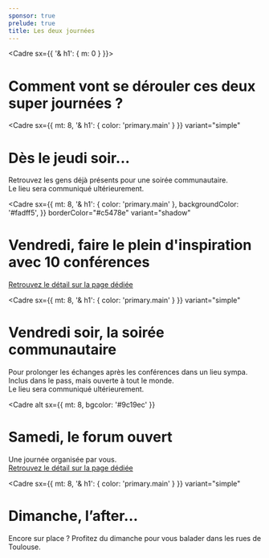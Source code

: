 ```yaml
---
sponsor: true
prelude: true
title: Les deux journées
---
```



  <Cadre sx={{ '& h1': { m: 0 } }}>

# Comment vont se dérouler ces deux super journées ?

  </Cadre>

  <Cadre
    sx={{ mt: 8, '& h1': { color: 'primary.main' } }}
    variant="simple"
  >

# Dès le jeudi soir...

Retrouvez les gens déjà présents pour une soirée communautaire.  
Le lieu sera communiqué ultérieurement.

  </Cadre>

  <Cadre
    sx={{
      mt: 8,
      '& h1': { color: 'primary.main' },
      backgroundColor: '#fadff5',
    }}
    borderColor="#c5478e"
    variant="shadow"
  >

# Vendredi, faire le plein d'inspiration avec 10 conférences

[Retrouvez le détail sur la page dédiée](../programme/#vendredi)

  </Cadre>

  <Cadre
    sx={{ mt: 8, '& h1': { color: 'primary.main' } }}
    variant="simple"
  >

# Vendredi soir,  la soirée communautaire

Pour prolonger les échanges après les conférences dans un lieu sympa. Inclus
dans le pass, mais ouverte à tout le monde.  
Le lieu sera communiqué ultérieurement.

  </Cadre>

  <Cadre
    alt
    sx={{ mt: 8, bgcolor: '#9c19ec' }}
  >

# Samedi, le forum ouvert

Une journée organisée par vous.  
[Retrouvez le détail sur la page dédiée](../programme/#samedi)

  </Cadre>

  <Cadre
    sx={{ mt: 8, '& h1': { color: 'primary.main' } }}
    variant="simple"
  >

# Dimanche, l’after...

Encore sur place ? Profitez du dimanche pour vous balader dans les rues de Toulouse.

  </Cadre>
